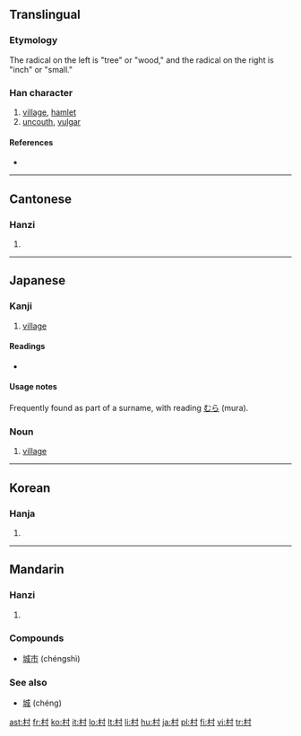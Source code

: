 ==Translingual==

===Etymology===
The radical on the left is "tree" or "wood," and the radical on the right is "inch" or "small."<!--why this symbolizes "village" I have no idea!-->

===Han character===
{{Han char|rn=75|rad=木|as=03|sn=7|four=4490<sub>0</sub>|canj=木木戈 (DDI)|ids=⿰[[木]][[寸]]}}

# [[village]], [[hamlet]]
# [[uncouth]], [[vulgar]]

====References====
* {{Han ref|kx=0511.170|dkj=14464|dj=0896.050|hdz=21158.020|uh=6751|ud=26449|bh=A7F8|bd=43000}}

----

==Cantonese==

===Hanzi===
{{yue-hanzi|jyut=|y=[[chyun1]]}}

# {{defn|Cantonese|sort=木03}}

----

==Japanese==

===Kanji===
{{ja-kanji|grade=1|rs=木03}}

# [[village]]

====Readings====
* {{ja-readings|on=[[そん]] (son)|kun=[[むら]] (mura)}}

====Usage notes====
Frequently found as part of a surname, with reading [[むら]] (mura).

===Noun===
{{ja-noun|k|hira=むら|rom=mura}}

# [[village]]

----

==Korean==

===Hanja===
{{ko-hanja|hangeul=촌|eumhun=마을|rv=chon|mr=ch'on|y=chon}}

# {{defn|Korean|sort=木03}}

----

==Mandarin==

===Hanzi===
{{cmn-hanzi|pin=[[cūn]] ([[cun1]])|wg=[[ts'un1|ts'un<sup>1</sup>]]}}

# {{defn|Mandarin|sort=木03}}

===Compounds===
*[[城市]] (chéngshì)

===See also===
*[[城]] (chéng)

[[ast:村]]
[[fr:村]]
[[ko:村]]
[[it:村]]
[[lo:村]]
[[lt:村]]
[[li:村]]
[[hu:村]]
[[ja:村]]
[[pl:村]]
[[fi:村]]
[[vi:村]]
[[tr:村]]